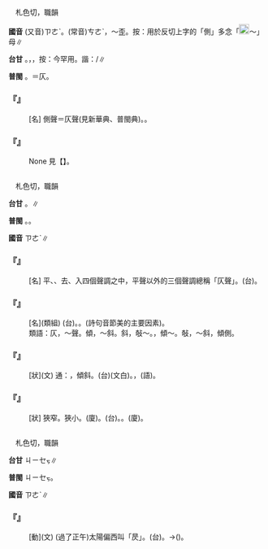 
=={{ruby|側|ㄗㄜˋ}}==

　札色切，職韻

'''國音''' (又音)<rt>ㄗㄜˋ</rt>。(常音)<rt>ㄘㄜˋ</rt>{{ruby|。|ㄓㄞ}}，～歪。按：用於反切上字的「側」多念「[[File:fa59.png|20px]]～」母∥

'''台甘''' {{ruby|(文)|ㄑㄧㆤㆶ}}。{{ruby|(語)|ㄑㄧㄚㆷ}}，{{ruby|側|ㄑㄧㄚㆷ}}{{ruby|目|ㆠㄚㆶ ͘}}{{ruby|看|ㄎㄨㆩ˪}}，按：今罕用。諧：{{ruby|赤|ㄑㄧㄚˋ}}{{ruby|目|ㆠㄚㆶ ͘}}/{{ruby|刺|ㄑㄧㄚㆷ}}{{ruby|/|ㄑㆪ˪}}{{ruby|目|ㆠㄚㆶ ͘}}∥

'''普閩''' {{ruby|(文)|ㄑㄧㆤㆶ}}。{{ruby|(白)|ㄗㆤㆷ}}＝仄。

    

==='''『{{ruby|側|ㄗㄜˋ}}』'''===
: [名] 側聲＝仄聲(見新華典、普閩典)。{{ruby|側|ㄑㄧㄚㆷ}}{{ruby|/|ㄑㄧㆤㆶ}}。
    

==='''『{{ruby|側|ㄗㄜˋ}}{{ruby|目|ㄇㄨˋ}}』'''===
: None 見【{{ruby|側|ㄘㄜˋ}}{{ruby|目|ㄇㄨˋ}}】。
    

=={{ruby|仄|ㄗㄜˋ}}==

　札色切，職韻

'''台甘''' {{ruby|(文)|ㄐㄧㆤㆶ}}。{{ruby|(語)|ㄗㆤㆷ}}∥

'''普閩''' {{ruby|(文)|ㄐㄧㆤㆶ}}。{{ruby|(白)|ㄗㆤㆷ}}。

'''國音''' <rt>ㄗㄜˋ</rt>∥

    

==='''『{{ruby|仄|ㄗㄜˋ}}{{ruby|聲|ㄕㄥ}}』'''===
: [名] 平、{{ruby|上|ㄕㄤˇ}}、去、入四個聲調之中，平聲以外的三個聲調總稱「仄聲」。(台){{ruby|仄|ㄗㆤㆷ}}{{ruby|聲|ㄒㄧㆩ}}。
    

==='''『{{ruby|平|ㄆㄧㄥˊ}}{{ruby|仄|ㄗㄜˋ}}』'''===
: [名](類組) (台){{ruby|平|ㄅㄧㆩˊ}}{{ruby|仄|ㄗㆤㆷ}}。{{ruby|平|ㄅㄧㆩˊ}}{{ruby|聲|ㄒㄧㆩ}}{{ruby|合|ㄍㄚㆴ}}{{ruby|仄|ㄗㆤㆷ}}{{ruby|聲|ㄒㄧㆩ}}。(詩句音節美的主要因素)。
:類語：仄，～聲。傾，～斜。斜，敧～。{{ruby|側|ㄘㄜˋ}}，傾～。敧，～斜，傾側。
:
    

==='''『{{ruby|仄|ㄗㄜˋ}}』'''===
: [狀](文) 通：{{ruby|側|ㄗㄜˋ}}，傾斜。(台){{ruby|傾|ㄎㄧㄥˊ}}{{ruby|斜|ㄒㄧㄚˊ}}(文白)。{{ruby|敧|ㄎㄧ}}，{{ruby|斜|ㄑㄧㄚˊ}}(語)。
    

==='''『{{ruby|仄|ㄗㄜˋ}}{{ruby|小|ㄒㄧㄠˇ}}』'''===
: [狀] 狹窄。狹小。(廈){{ruby|逼|ㄅㄧㆤㆶ}}{{ruby|仄|ㄐㄧㆤㆶ}}。(台){{ruby|隘|ㄨㆤㆷ ͘}}{{ruby|/|ㆤㆷ ͘}}{{ruby|細|ㄙㄨㆤ˪}}{{ruby|/|ㄙㆤ˪}}。{{ruby|狹|ㄨㆤㆷ ͘}}{{ruby|/|ㆤㆷ ͘}}{{ruby|<mark>&#xf8e48;</mark>|ㄅㄧㆷ}}{{ruby|哱|ㄅㄨㆷ}}。(廈){{ruby|狹|ㆤㆷ ͘}}{{ruby|/|ㄨㆤㆷ ͘}}{{ruby|<mark>&#xf8fd5;</mark>|ㄎㄨㆤㆷ}}。
    

=={{ruby|昃|ㄗㄜˋ}}==

　札色切，職韻

'''台甘''' <rt>ㄐㄧㆤㆶ</rt>∥

'''普閩''' <rt>ㄐㄧㆤㆶ</rt>。

'''國音''' <rt>ㄗㄜˋ</rt>∥

    

==='''『{{ruby|昃|ㄗㄜˋ}}』'''===
: [動](文) (過了正午)太陽偏西叫「昃」。(台){{ruby|過|ㄍㆤ˪}}{{ruby|/|ㄍㄨㆤ˪}}{{ruby|晝|ㄉㄠ˪}}{{ruby|日|ㆢㄧㆵ ͘}}{{ruby|/|ㄌㄧㆵ ͘}}{{ruby|頭|ㄊㄠˊ}}{{ruby|斜|ㄑㄧㄚˊ}}{{ruby|西|ㄙㄞ}}。→{{ruby|日|ㆢㄧㆵ ͘}}{{ruby|/|ㄌㄧㆵ ͘}}{{ruby|斜|ㄑㄧㄚˊ}}({{ruby|斜|ㄑㄧㄚˊ}}{{ruby|西|ㄙㆤ}})。
    
